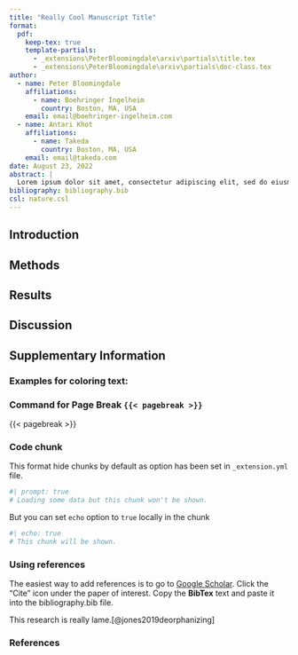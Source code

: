 ```yaml
---
title: "Really Cool Manuscript Title"
format:
  pdf:
    keep-tex: true
    template-partials: 
      - _extensions\PeterBloomingdale\arxiv\partials\title.tex
      - _extensions\PeterBloomingdale\arxiv\partials\doc-class.tex
author:
  - name: Peter Bloomingdale
    affiliations:
      - name: Boehringer Ingelheim
        country: Boston, MA, USA
    email: email@boehringer-ingelheim.com
  - name: Antari Khot
    affiliations:
      - name: Takeda
        country: Boston, MA, USA
    email: email@takeda.com
date: August 23, 2022
abstract: |
  Lorem ipsum dolor sit amet, consectetur adipiscing elit, sed do eiusmod tempor incididunt ut labore et dolore magna aliqua. Ac turpis egestas maecenas pharetra convallis posuere. Lectus nulla at volutpat diam ut. Neque vitae tempus quam pellentesque. Nulla facilisi cras fermentum odio eu feugiat pretium. Enim tortor at auctor urna nunc. Leo vel fringilla est ullamcorper eget. Enim eu turpis egestas pretium. Viverra vitae congue eu consequat ac felis. Eu mi bibendum neque egestas congue quisque. Ornare quam viverra orci sagittis eu volutpat odio facilisis mauris. Dignissim suspendisse in est ante in nibh mauris. Semper viverra nam libero justo laoreet sit.
bibliography: bibliography.bib
csl: nature.csl
---
```


## Introduction

## Methods

## Results

## Discussion

## Supplementary Information

### Examples for coloring text:

\textcolor{red}{This is how you color text}

\textcolor[HTML]{4f31e4}{Custom color}

### Command for Page Break `{{< pagebreak >}}`

{{< pagebreak >}}

### Code chunk {#sec-chunks}

This format hide chunks by default as option has been set in `_extension.yml` file.

```r
#| prompt: true
# Loading some data but this chunk won't be shown.
```

But you can set `echo` option to `true` locally in the chunk

```r
#| echo: true
# This chunk will be shown. 
```


### Using references 

The easiest way to add references is to go to [Google Scholar](https://scholar.google.com/). Click the "Cite" icon under the paper of interest. Copy the **BibTex** text and paste it into the bibliography.bib file.

This research is really lame.[@jones2019deorphanizing]

### References 

:::{#refs}

:::